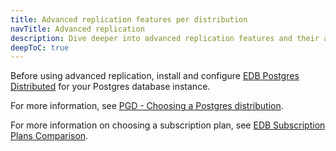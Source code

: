 ```yaml
---
title: Advanced replication features per distribution
navTitle: Advanced replication
description: Dive deeper into advanced replication features and their availability per Postgres distribution.
deepToC: true
---
```


Before using advanced replication, install and configure [EDB Postgres Distributed](/pgd/latest) for your Postgres database instance.

For more information, see [PGD - Choosing a Postgres distribution](/pgd/latest/planning/choosing_server/).

For more information on choosing a subscription plan, see [EDB Subscription Plans Comparison](https://www.enterprisedb.com/products/plans-comparison).

